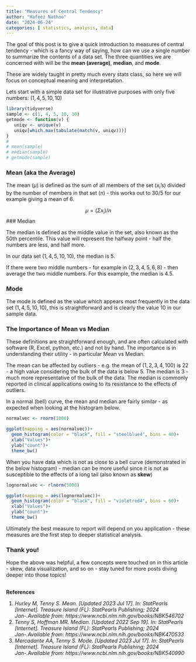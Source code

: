 ```yaml
---
title: "Measures of Central Tendency"
author: "Hafeez Nathoo"
date: "2024-06-24"
categories: [ statistics, analysis, data]
---
```


The goal of this post is to give a quick introduction to measures of central tendency - which is a fancy way of saying, how can we use a single number to summarize the contents of a data set. The three quantities we are concerned with will be the **mean (average)**, **median**, and **mode**.

These are widely taught in pretty much every stats class, so here we will focus on conceptual meaning and interpretation.

Lets start with a simple data set for illustrative purposes with only five numbers: $(1, 4, 5, 10, 10)$

```r
library(tidyverse)
sample <- c(1, 4, 5, 10, 10)
getmode <- function(v) {
   uniqv <- unique(v)
   uniqv[which.max(tabulate(match(v, uniqv)))]
}
# 
# mean(sample)
# median(sample)
# getmode(sample)
```

### Mean (aka the Average)

The mean ($\mu$) is defined as the sum of all members of the set ($x_i$'s) divided by the number of members in that set ($n$) - this works out to $30/5$ for our example giving a mean of $6$.

$$
\mu = (\Sigma x_i )/ n
$$
### Median

The median is defined as the middle value in the set, also known as the 50th percentile. This value will represent the halfway point - half the numbers are less, and half more.

In our data set $(1, 4, 5, 10, 10)$, the median is $5$.

If there were two middle numbers - for example in $(2, 3, 4, 5, 6, 8)$ - then average the two middle numbers. For this example, the median is $4.5$.


### Mode

The mode is defined as the value which appears most frequently in the data set $(1, 4, 5, 10, 10)$, this is straightforward and is clearly the value $10$ in our sample data.

### The Importance of Mean vs Median

These definitions are straightforward enough, and are often calculated with software (R, Excel, python, etc.) and not by hand. The importance is in understanding their utility - in particular Mean vs Median.

The mean can be affected by outliers - e.g. the mean of $(1,2,3,4,100)$ is $22$ - a high value considering the bulk of the data is below 5. The median is $3$ - much more representative of the bulk of the data. The median is commonly reported in clinical applications owing to its resistance to the effects of outliers.

In a normal (bell) curve, the mean and median are fairly similar - as expected when looking at the histogram below.

```r

normalvec <- rnorm(1000)

ggplot(mapping = aes(normalvec))+
  geom_histogram(color = "black", fill = "steelblue4", bins = 40)+
  xlab("Values")+
  ylab("count")+
  theme_bw()

```

When you have data which is not as close to a bell curve (demonstrated in the below histogram) - median can be more useful since it is not as susceptible to the effects of a long tail (also known as **skew**)

```r

lognormalvec <- rlnorm(5000)

ggplot(mapping = aes(lognormalvec))+
  geom_histogram(color = "black", fill = "violetred4", bins = 60)+
  xlab("Values")+
  ylab("count")+
  theme_bw()
```

Ultimately the best measure to report will depend on you application - these measures are the first step to deeper statistical analysis.


### Thank you!

Hope the above was helpful, a few concepts were touched on in this article - skew, data visualization, and so on - stay tuned for more posts diving deeper into those topics!





## 

**References**

1.  *Hurley M, Tenny S. Mean. \[Updated 2023 Jul 17\]. In: StatPearls \[Internet\]. Treasure Island (FL): StatPearls Publishing; 2024 Jan-.Available from: https://www.ncbi.nlm.nih.gov/books/NBK546702*
2.  *Tenny S, Hoffman MR. Median. \[Updated 2022 Sep 19\]. In: StatPearls \[Internet\]. Treasure Island (FL): StatPearls Publishing; 2024 Jan-.Available from: https://www.ncbi.nlm.nih.gov/books/NBK470533*
3.  *Mercadante AA, Tenny S. Mode. \[Updated 2023 Jul 17\]. In: StatPearls \[Internet\]. Treasure Island (FL): StatPearls Publishing; 2024 Jan-.Available from: https://www.ncbi.nlm.nih.gov/books/NBK540990*
